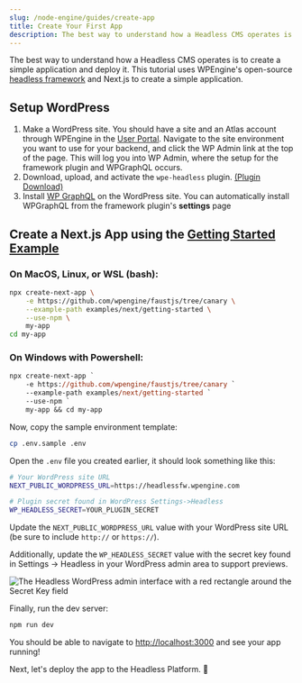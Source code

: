 ```yaml
---
slug: /node-engine/guides/create-app
title: Create Your First App
description: The best way to understand how a Headless CMS operates is to create a simple application and deploy it. Use WPEngine's headless framework to create a simple application.
---
```


The best way to understand how a Headless CMS operates is to create a simple application and deploy it. This tutorial uses WPEngine's open-source [headless framework](https://github.com/wpengine/faustjs) and Next.js to create a simple application.

## Setup WordPress

1. Make a WordPress site. You should have a site and an Atlas account through WPEngine in the [User Portal](https://my.wpengine.com). Navigate to the site environment you want to use for your backend, and click the WP Admin link at the top of the page. This will log you into WP Admin, where the setup for the framework plugin and WPGraphQL occurs.
1. Download, upload, and activate the `wpe-headless` plugin. [(Plugin Download)](https://wp-product-info.wpesvc.net/v1/plugins/wpe-headless?download)
1. Install [WP GraphQL](https://wordpress.org/plugins/wp-graphql/) on the WordPress site. You can automatically install WPGraphQL from the framework plugin's **settings** page

## Create a Next.js App using the [Getting Started Example](https://developers.wpengine.com/docs/faustjs/next/getting-started)

### On MacOS, Linux, or WSL (bash):

```bash
npx create-next-app \
    -e https://github.com/wpengine/faustjs/tree/canary \
    --example-path examples/next/getting-started \
    --use-npm \
    my-app
cd my-app
```

### On Windows with Powershell:

```ps
npx create-next-app `
    -e https://github.com/wpengine/faustjs/tree/canary `
    --example-path examples/next/getting-started `
    --use-npm `
    my-app && cd my-app
```

Now, copy the sample environment template:

```bash
cp .env.sample .env
```

Open the `.env` file you created earlier, it should look something like this:

```bash
# Your WordPress site URL
NEXT_PUBLIC_WORDPRESS_URL=https://headlessfw.wpengine.com

# Plugin secret found in WordPress Settings->Headless
WP_HEADLESS_SECRET=YOUR_PLUGIN_SECRET
```

Update the `NEXT_PUBLIC_WORDPRESS_URL` value with your WordPress site URL (be sure to include `http://` or `https://`).

Additionally, update the `WP_HEADLESS_SECRET` value with the secret key found in Settings → Headless in your WordPress admin area to support previews.

<img
  src="../assets/img/headless-admin-secret.png"
  alt="The Headless WordPress admin interface with a red rectangle around the Secret Key field"
/>

Finally, run the dev server:

```bash
npm run dev
```

You should be able to navigate to [http://localhost:3000](http://localhost:3000) and see your app running!

Next, let's deploy the app to the Headless Platform. 🚀
